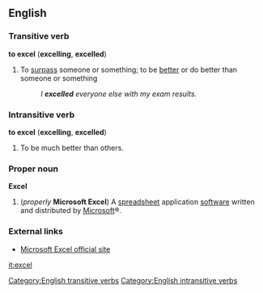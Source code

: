==English==
===Transitive verb===
'''to excel''' ('''excelling''', '''excelled''')

#To [[surpass]] someone or something; to be [[better]] or do better than someone or something
#:''I '''excelled''' everyone else with my exam results.''

===Intransitive verb===
'''to excel''' ('''excelling''', '''excelled''')

#To be much better than others.

===Proper noun===
{{wikipedia2|Microsoft Excel}}
'''Excel'''
#(''properly'' '''Microsoft Excel''') A [[spreadsheet]] application [[software]] written and distributed by [[w:Microsoft|Microsoft]]&reg;.

===External links===
*[http://office.microsoft.com/en-us/FX010858001033.aspx Microsoft Excel official site]

[[Category:English transitive verbs]]
[[Category:English intransitive verbs]]

[[it:excel]]